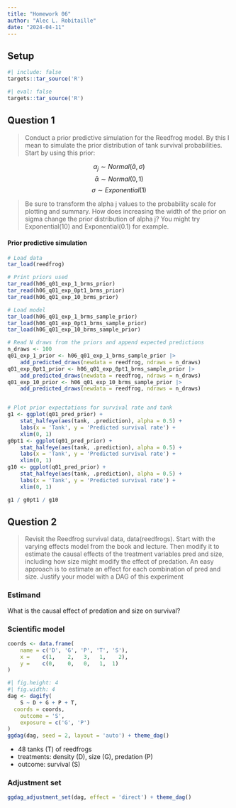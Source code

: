 ```yaml
---
title: "Homework 06"
author: "Alec L. Robitaille"
date: "2024-04-11"
---
```


## Setup

```r
#| include: false
targets::tar_source('R')
```


```r
#| eval: false
targets::tar_source('R')
```


## Question 1

> Conduct a prior predictive simulation for the Reedfrog model. By this I mean
to simulate the prior distribution of tank survival probabilities. Start by
using this prior:

$$\alpha_{j} \sim Normal(\bar{\alpha}, \sigma)$$
$$\bar{\alpha} \sim Normal(0, 1)$$
$$\sigma \sim Exponential(1)$$

> Be sure to transform the alpha j values to the probability scale for plotting
and summary. How does increasing the width of the prior on sigma change the
prior distribution of alpha j? You might try Exponential(10) and
Exponential(0.1) for example.


#### Prior predictive simulation

```r
# Load data
tar_load(reedfrog)

# Print priors used
tar_read(h06_q01_exp_1_brms_prior)
tar_read(h06_q01_exp_0pt1_brms_prior)
tar_read(h06_q01_exp_10_brms_prior)

# Load model
tar_load(h06_q01_exp_1_brms_sample_prior)
tar_load(h06_q01_exp_0pt1_brms_sample_prior)
tar_load(h06_q01_exp_10_brms_sample_prior)

# Read N draws from the priors and append expected predictions
n_draws <- 100
q01_exp_1_prior <- h06_q01_exp_1_brms_sample_prior |>
	add_predicted_draws(newdata = reedfrog, ndraws = n_draws)
q01_exp_0pt1_prior <- h06_q01_exp_0pt1_brms_sample_prior |>
	add_predicted_draws(newdata = reedfrog, ndraws = n_draws)
q01_exp_10_prior <- h06_q01_exp_10_brms_sample_prior |>
	add_predicted_draws(newdata = reedfrog, ndraws = n_draws)


# Plot prior expectations for survival rate and tank
g1 <- ggplot(q01_pred_prior) + 
	stat_halfeye(aes(tank, .prediction), alpha = 0.5) +
	labs(x = 'Tank', y = 'Predicted survival rate') + 
	xlim(0, 1)
g0pt1 <- ggplot(q01_pred_prior) + 
	stat_halfeye(aes(tank, .prediction), alpha = 0.5) +
	labs(x = 'Tank', y = 'Predicted survival rate') + 
	xlim(0, 1)
g10 <- ggplot(q01_pred_prior) + 
	stat_halfeye(aes(tank, .prediction), alpha = 0.5) +
	labs(x = 'Tank', y = 'Predicted survival rate') + 
	xlim(0, 1)

g1 / g0pt1 / g10
```


## Question 2

> Revisit the Reedfrog survival data, data(reedfrogs). Start with the varying
effects model from the book and lecture. Then modify it to estimate the causal
effects of the treatment variables pred and size, including how size might
modify the effect of predation. An easy approach is to estimate an effect for
each combination of pred and size. Justify your model with a DAG of this
experiment

### Estimand

What is the causal effect of predation and size on survival?

### Scientific model

```r
coords <- data.frame(
	name = c('D', 'G', 'P', 'T', 'S'),
	x =    c(1,    2,   3,   1,    2),
	y =    c(0,    0,   0,   1,  1)
)
```

```r
#| fig.height: 4
#| fig.width: 4 
dag <- dagify(
	S ~ D + G + P + T,
  coords = coords,
	outcome = 'S',
	exposure = c('G', 'P')
)
ggdag(dag, seed = 2, layout = 'auto') + theme_dag()
```

- 48 tanks (T) of reedfrogs
- treatments: density (D), size (G), predation (P)
- outcome: survival (S)


### Adjustment set

```r
ggdag_adjustment_set(dag, effect = 'direct') + theme_dag()
```
